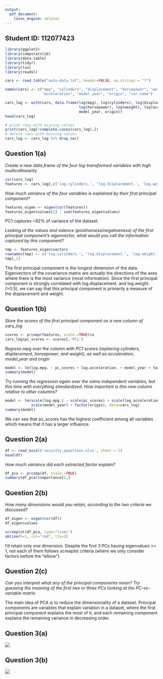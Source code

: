 ```yaml
---
output:
  pdf_document:
    latex_engine: xelatex
---
```


## Student ID: 112077423

```r
library(ggplot2)
library(compstatslib)
library(data.table)
library(tidyr)
library(lsa)
library(readxl)
```

```r
cars <- read.table("auto-data.txt", header=FALSE, na.strings = "?")

names(cars) <- c("mpg", "cylinders", "displacement", "horsepower", "weight", 
                 "acceleration", "model_year", "origin", "car_name")

cars_log <- with(cars, data.frame(log(mpg), log(cylinders), log(displacement),
                                  log(horsepower), log(weight), log(acceleration), 
                                  model_year, origin))
head(cars_log)
```

```r
# print rows with missing values
print(cars_log[!complete.cases(cars_log),])
# delete rows with missing values
cars_log <- cars_log %>% drop_na()
```

## Question 1(a)

*Create a new data.frame of the four log-transformed variables with high multicollinearity*

```r
cor(cars_log)
features <- cars_log[,c('log.cylinders.', 'log.displacement.', 'log.weight.', 'log.horsepower.')]
```

*How much variance of the four variables is explained by their first principal component?*

```r
features_eigen <- eigen(cor(features))
features_eigen$values[1] / sum(features_eigen$values)
```

PC1 captures ~92% of variance of the dataset.

*Looking at the values and valence (positiveness/negativeness) of the first principal component’s eigenvector, what would you call the information captured by this component?*

```r
tmp <- features_eigen$vectors
rownames(tmp) <- c('log.cylinders.', 'log.displacement.', 'log.weight.', 'log.horsepower.')
tmp[,1]
```

The first principal component is the longest dimension of the data. Eigenvectors of the covariance matrix are actually the directions of the axes where there is the most variance (most information). Since the first principal component is strongly correlated with log.displacement. and log.weight. (>0.5), we can say that this principal component is primarily a measure of the displacement and weight. 

## Question 1(b)

*Store the scores of the first principal component as a new column of cars_log*

```r
scores <- prcomp(features, scale.=TRUE)$x
cars_log$pc_scores <- scores[,'PC1']
```

*Regress mpg over the column with PC1 scores (replacing cylinders, displacement, horsepower, and weight), as well as acceleration, model_year and origin*

```r
model <- lm(log.mpg. ~ pc_scores + log.acceleration. + model_year + factor(origin), data=cars_log)
summary(model)
```

*Try running the regression again over the same independent variables, but this time with everything standardized. How important is this new column relative to other columns?*

```r
model <- lm(scale(log.mpg.) ~ scale(pc_scores) + scale(log.acceleration.) + 
            scale(model_year) + factor(origin), data=cars_log)
summary(model)
```

We can see that pc_scores has the highest coefficient among all variables which means that it has a larger influence.

## Question 2(a)

```r
df <- read_excel('security_questions.xlsx', sheet = 2)
head(df)
```

*How much variance did each extracted factor explain?*

```r
df_pca <- prcomp(df, scale.=TRUE)
summary(df_pca)$importance[2,]
```
## Question 2(b)

*How many dimensions would you retain, according to the two criteria we discussed?*

```r
df_eigen <- eigen(cor(df))
df_eigen$values
```

```r
screeplot(df_pca, type="lines")
abline(h=1, col="red", lty=2)
```

I'd retain only one dimension. Despite the first 3 PCs having eigenvalues >= 1, not each of them follows screeplot criteria (where we only consider factors before the "elbow").

## Question 2(c)

*Can you interpret what any of the principal components mean? Try guessing the meaning of the first two or three PCs looking at the PC-vs-variable matrix*

The main idea of PCA is to reduce the dimensionality of a dataset. Principal components are variables that explain variation in a dataset, where the first principal component explains the most of it, and each remaining component explains the remaining variance in decreasing order.

## Question 3(a)

![](Rplot.png)

## Question 3(b)

![](Rplot01.png)
